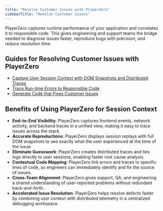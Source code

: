 ```yaml
---
title: "Resolve Customer Issues with PlayerZero"
sidebarTitle: "Resolve Customer Issues"
---
```


PlayerZero captures runtime performance of your application and correlates it to responsible code. This gives engineering and support teams the bridge needed to diagnose issues faster, reproduce bugs with precision, and reduce resolution time.

## Guides for Resolving Customer Issues with PlayerZero
- [Capture User Session Context with DOM Snapshots and Distributed Traces](/use-cases/resolve-customer-issues/resolve-customer-issues-UC1)
- [Trace Run-time Errors to Responsible Code](/use-cases/resolve-customer-issues/resolve-customer-issues-UC2)
- [Generate Code that Fixes Customer Issues](/use-cases/resolve-customer-issues/resolve-customer-issues-UC3)

## Benefits of Using PlayerZero for Session Context
- **End-to-End Visibility**: PlayerZero captures frontend events, network activity, and backend traces in a unified view, making it easy to trace issues across the stack.
- **Accurate Reproductions**: PlayerZero displays session replays with full DOM snapshots to see exactly what the user experienced at the time of the issue.
- **Eliminate Guesswork**: PlayerZero creates distributed traces and ties logs directly to user sessions, enabling faster root cause analysis.
- **Contextual Code Mapping**: PlayerZero link errors and traces to specific lines of code, so engineers can immediately identify and fix the source of issues.
- **Cross-Team Alignment**: PlayerZero gives support, QA, and engineering a shared understanding of user-reported problems without redundant back-and-forth.
- **Accelerated Issue Resolution**: PlayerZero helps resolve defects faster by combining user context with distributed telemetry in a centralized debugging workspace.